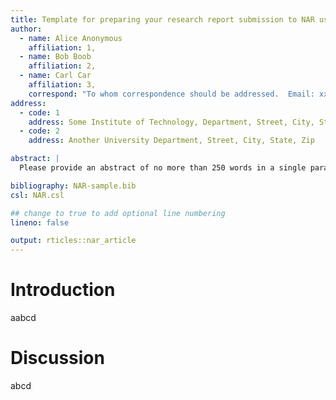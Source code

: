 ```yaml
---
title: Template for preparing your research report submission to NAR using RMarkdown
author:
  - name: Alice Anonymous
    affiliation: 1,
  - name: Bob Boob
    affiliation: 2,
  - name: Carl Car
    affiliation: 3,
    correspond: "To whom correspondence should be addressed.  Email: xxx@yyyy.ac.zz"
address:
  - code: 1
    address: Some Institute of Technology, Department, Street, City, State, Zip
  - code: 2
    address: Another University Department, Street, City, State, Zip

abstract: |
  Please provide an abstract of no more than 250 words in a single paragraph. Abstracts should explain to the general reader the major contributions of the article. References in the abstract must be cited in full within the abstract itself and cited in the text.

bibliography: NAR-sample.bib
csl: NAR.csl

## change to true to add optional line numbering
lineno: false

output: rticles::nar_article
---
```


# Introduction

aabcd

# Discussion

abcd